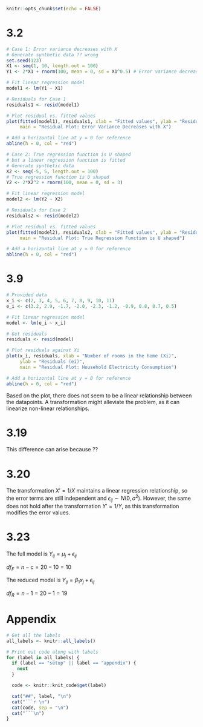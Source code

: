 ```r
knitr::opts_chunk$set(echo = FALSE)
```

# 3.2
```r
# Case 1: Error variance decreases with X
# Generate synthetic data ?? wrong
set.seed(123)
X1 <- seq(1, 10, length.out = 100)
Y1 <- 2*X1 + rnorm(100, mean = 0, sd = X1^0.5) # Error variance decreases with X

# Fit linear regression model
model1 <- lm(Y1 ~ X1)

# Residuals for Case 1
residuals1 <- resid(model1)

# Plot residual vs. fitted values
plot(fitted(model1), residuals1, xlab = "Fitted values", ylab = "Residuals",
     main = "Residual Plot: Error Variance Decreases with X")

# Add a horizontal line at y = 0 for reference
abline(h = 0, col = "red")

# Case 2: True regression function is U shaped
# but a linear regression function is fitted
# Generate synthetic data
X2 <- seq(-5, 5, length.out = 100)
# True regression function is U shaped
Y2 <- 2*X2^2 + rnorm(100, mean = 0, sd = 3)

# Fit linear regression model
model2 <- lm(Y2 ~ X2)

# Residuals for Case 2
residuals2 <- resid(model2)

# Plot residual vs. fitted values
plot(fitted(model2), residuals2, xlab = "Fitted values", ylab = "Residuals",
     main = "Residual Plot: True Regression Function is U shaped")

# Add a horizontal line at y = 0 for reference
abline(h = 0, col = "red")
```

# 3.9
```r
# Provided data
x_i <- c(2, 3, 4, 5, 6, 7, 8, 9, 10, 11)
e_i <- c(3.2, 2.9, -1.7, -2.0, -2.3, -1.2, -0.9, 0.8, 0.7, 0.5)

# Fit linear regression model
model <- lm(e_i ~ x_i)

# Get residuals
residuals <- resid(model)

# Plot residuals against Xi
plot(x_i, residuals, xlab = "Number of rooms in the home (Xi)",
     ylab = "Residuals (ei)",
     main = "Residual Plot: Household Electricity Consumption")

# Add a horizontal line at y = 0 for reference
abline(h = 0, col = "red")
```

Based on the plot, there does not seem to be a linear relationship between the datapoints. A transformation might alleviate the problem, as it can linearize non-linear relationships.

# 3.19
This difference can arise because ??

# 3.20
The transformation $X' = 1 / X$ maintains a linear regression relationship, so the error terms are still independent and $\epsilon_{ij} \sim N(0, \sigma^2)$. However, the same does not hold after the transformation $Y' = 1 / Y$, as this transformation modifies the error values.

# 3.23
The full model is $Y_{ij} = \mu_j + \epsilon_{ij}$

$df_F = n - c = 20 - 10 = 10$

The reduced model is $Y_{ij} = \beta_1 x_j + \epsilon_{ij}$

$df_R = n - 1 = 20 - 1 = 19$

# Appendix
```r
# Get all the labels
all_labels <- knitr::all_labels()

# Print out code along with labels
for (label in all_labels) {
  if (label == "setup" || label == "appendix") {
    next
  }

  code <- knitr::knit_code$get(label)

  cat("##", label, "\n")
  cat("```r \n")
  cat(code, sep = "\n")
  cat("```\n")
}
```